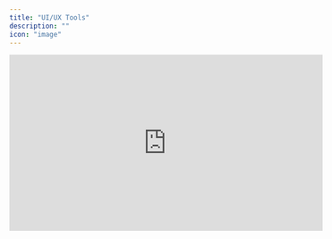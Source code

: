 ```yaml
---
title: "UI/UX Tools"
description: ""
icon: "image"
---
```




<iframe
  width="560"
  height="315"
  src="https://www.youtube.com/watch?v=Rl5pZ7Cncyk"
  title="UI/UX Workflow using ChatGPT, Mobbin and Figma"
  frameborder="0"
  allow="accelerometer; autoplay; clipboard-write; encrypted-media; gyroscope; picture-in-picture"
  allowfullscreen
></iframe>